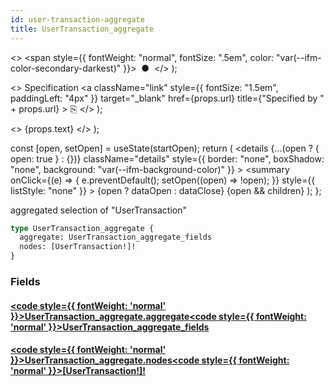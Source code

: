 ```yaml
---
id: user-transaction-aggregate
title: UserTransaction_aggregate
---
```


<head>
  <meta content="noindex" name="robots" />
  <meta charset="utf-8" />
</head>

  <>
    <span style={{ fontWeight: "normal", fontSize: ".5em", color: "var(--ifm-color-secondary-darkest)" }}>
      &nbsp;●&nbsp;
    </span>
  </>
);

  <>
    Specification
    <a
      className="link"
      style={{ fontSize: "1.5em", paddingLeft: "4px" }}
      target="_blank"
      href={props.url}
      title={"Specified by " + props.url}
    >
      ⎘
    </a>
  </>
);

  <>
    <span className={props.class}>{props.text}</span>
  </>
);


  const [open, setOpen] = useState(startOpen);
  return (
    <details
      {...(open ? { open: true } : {})}
      className="details"
      style={{ border: "none", boxShadow: "none", background: "var(--ifm-background-color)" }}
    >
      <summary
        onClick={(e) => {
          e.preventDefault();
          setOpen((open) => !open);
        }}
        style={{ listStyle: "none" }}
      >
        {open ? dataOpen : dataClose}
      </summary>
      {open && children}
    </details>
  );
};

aggregated selection of "UserTransaction"

```graphql
type UserTransaction_aggregate {
  aggregate: UserTransaction_aggregate_fields
  nodes: [UserTransaction!]!
}
```

### Fields

#### [<code style={{ fontWeight: 'normal' }}>UserTransaction_aggregate.<b>aggregate</b></code>](#)<Bullet />[<code style={{ fontWeight: 'normal' }}><b>UserTransaction_aggregate_fields</b></code>](/docs/api/lockup/graphql/envio/objects/user-transaction-aggregate-fields.mdx) <Badge class="badge badge--secondary " text="object"/>

#### [<code style={{ fontWeight: 'normal' }}>UserTransaction_aggregate.<b>nodes</b></code>](#)<Bullet />[<code style={{ fontWeight: 'normal' }}><b>[UserTransaction!]!</b></code>](/docs/api/lockup/graphql/envio/objects/user-transaction.mdx) <Badge class="badge badge--secondary badge--non_null" text="non-null"/> <Badge class="badge badge--secondary " text="object"/>
